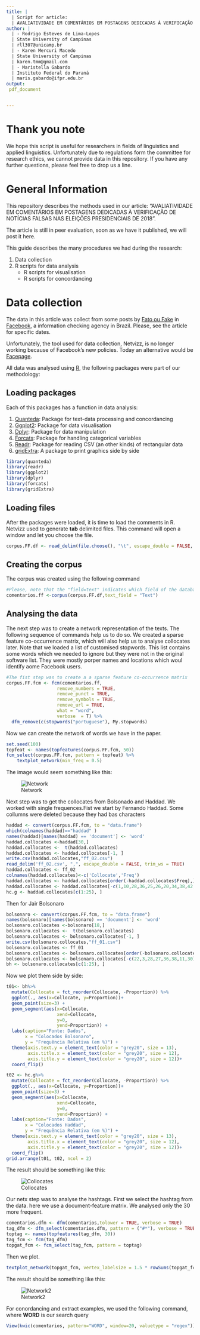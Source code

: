 ```yaml
---
title: |
  | Script for article: 
  | AVALIATIVIDADE EM COMENTÁRIOS EM POSTAGENS DEDICADAS À VERIFICAÇÃO DE NOTÍCIAS FALSAS NAS ELEIÇÕES PRESIDENCIAIS DE 2018
author: |
  | - Rodrigo Esteves de Lima-Lopes 
  | State University of Campinas 
  | rll307@unicamp.br
  | - Karen Mercuri Macedo
  | State University of Campinas 
  | karen.tmm@gmail.com
  | - Maristella Gabardo
  | Instituto Federal do Paraná
  | maris.gabardo@ifpr.edu.br
output: 
 pdf_document


---
```

# Thank you note

We hope this script is useful for researchers in fields of linguistics and applied linguistics. Unfortunately due to regulations form the committee for research ethics, we cannot provide data in this repository. If you have any further questions, please feel free to drop us a line.

# General Information

This repository describes the methods used in our article: "AVALIATIVIDADE EM COMENTÁRIOS EM POSTAGENS DEDICADAS À VERIFICAÇÃO DE NOTÍCIAS FALSAS NAS ELEIÇÕES PRESIDENCIAIS DE 2018". 

The article is still in peer evaluation, soon as we have it published, we will post it here. 

This guide describes the many procedures we had during the research:

1. Data collection
1. R scripts for data analysis 
	- R scripts for visualisation
	- R scripts for concordancing
	

# Data collection
The data in this article was collect from some posts by [Fato ou Fake](https://g1.globo.com/fato-ou-fake/) in [Facebook](https://pt-br.facebook.com/fatooufake/), a information checking agency in Brazil. Please, see the article for specific dates. 

Unfortunately, the tool used for data collection, Netvizz, is no longer working because of Facebook's new policies. Today an alternative would be [Facepage](https://github.com/strohne/Facepager). 


All data was analysed using [R](https://www.r-project.org/), the following packages were part of our methodology:

## Loading packages

Each of this packages has a function in data analysis:

1. [Quanteda](https://quanteda.io/): Package for text-data processing and concordancing
2. [Ggplot2](https://ggplot2.tidyverse.org/): Package for data visualisation
3. [Dplyr](https://dplyr.tidyverse.org/): Package for data manipulation
4. [Forcats](https://forcats.tidyverse.org/): Package for handling categorical variables
5. [Readr](https://github.com/tidyverse/readr): Package for reading CSV (an other kinds) of rectangular data
6. [gridExtra](https://cran.r-project.org/web/packages/gridExtra/index.html): A package to print graphics side by side 

```r
library(quanteda)
library(readr)
library(ggplot2)
library(dplyr)
library(forcats)
library(gridExtra)
```

## Loading files

After the packages were loaded, it is time to load the comments in R. Netvizz used to generate **tab** delimited files. This command will open a window and let you choose the file. 

```r
corpus.FF.df <- read_delim(file.choose(), "\t", escape_double = FALSE, trim_ws = TRUE)
```

## Creating the corpus

The corpus was created using the following command

```r
#Please, note that the "field=text" indicates which field of the database was teh text source
comentarios.ff <-corpus(corpus.FF.df,text_field = "Text")
```

## Analysing the data

The next step was to create a network representation of the texts. The following sequence of commands help us to do so. We created a sparse feature co-occurrence matrix, which will also help us to analyse collocates later. Note that we loaded a list of customised stopwords. This list contains some words which we needed to ignore but they were not in the original software list. They were mostly porper names and locations which woul identify aome Facebook users. 

```r
#The fist step was to create a a sparse feature co-occurrence matrix
corpus.FF.fcm <- fcm(comentarios.ff,
                   remove_numbers = TRUE, 
                   remove_punct = TRUE,
                   remove_symbols = TRUE,
                   remove_url = TRUE,
                   what = "word",
                   verbose  = T) %>% 
  dfm_remove(c(stopwords("portuguese"), My.stopwords)
```

Now we can create the network of words we have in the paper. 

```r
set.seed(100)
topfeat <- names(topfeatures(corpus.FF.fcm, 50))
fcm_select(corpus.FF.fcm, pattern = topfeat) %>%
    textplot_network(min_freq = 0.5)
```

The image would seem something like this:

![Network](images/im01.png)

Next step was to get the collocates from Bolsonado and Haddad. We worked with single frequences.Fist we start by Fernando Haddad. Some collumns were deleted because they had bas characters

```r
haddad <- convert(corpus.FF.fcm, to = "data.frame")
which(colnames(haddad)=="haddad" )
names(haddad)[names(haddad) == 'document'] <- 'word'
haddad.collocates <-haddad[30,]  
haddad.collocates <-  t(haddad.collocates)
haddad.collocates <- haddad.collocates[-1, ]
write.csv(haddad.collocates,"ff_02.csv")
read_delim('ff_02.csv', ",", escape_double = FALSE, trim_ws = TRUE)
haddad.collocates <- ff_02
colnames(haddad.collocates)<-c('Collocate','Freq')
haddad.collocates <- haddad.collocates[order(-haddad.collocates$Freq),]
haddad.collocates <- haddad.collocates[-c(1,10,28,36,25,26,20,34,38,42,44,50,52,56,60,53,68), ]
hc.g <- haddad.collocates[c(1:25), ]
```

Then for Jair Bolsonaro

```r
bolsonaro <- convert(corpus.FF.fcm, to = "data.frame")
names(bolsonaro)[names(bolsonaro) == 'document'] <- 'word'
bolsonaro.collocates <-bolsonaro[18,]  
bolsonaro.collocates <-  t(bolsonaro.collocates)
bolsonaro.collocates <- bolsonaro.collocates[-1, ]
write.csv(bolsonaro.collocates,"ff_01.csv")
bolsonaro.collocates <- ff_01
bolsonaro.collocates <- bolsonaro.collocates[order(-bolsonaro.collocates$Freq),]
bolsonaro.collocates <- bolsonaro.collocates[-c(22,3,28,27,36,38,11,30), ]
bh <- bolsonaro.collocates[c(1:25), ]
```

Now we plot them side by side:

```r
t01<- bh%>% 
  mutate(Collocate = fct_reorder(Collocate, -Proportion)) %>%
  ggplot(., aes(x=Collocate, y=Proportion))+
  geom_point(size=3) + 
  geom_segment(aes(x=Collocate, 
                   xend=Collocate, 
                   y=0, 
                   yend=Proportion)) +
  labs(caption="Fonte: Dados",
       x = "Colocados Bolsonaro",
       y = "Frequência Relativa (em %)") + 
  theme(axis.text.y = element_text(color = "grey20", size = 13),
        axis.title.x = element_text(color = "grey20", size = 12),
        axis.title.y = element_text(color = "grey20", size = 12))+
  coord_flip()

t02 <- hc.g%>% 
  mutate(Collocate = fct_reorder(Collocate, -Proportion)) %>%
  ggplot(., aes(x=Collocate, y=Proportion))+
  geom_point(size=3) + 
  geom_segment(aes(x=Collocate, 
                   xend=Collocate, 
                   y=0, 
                   yend=Proportion)) +
  labs(caption="Fonte: Dados",
       x = "Colocados Haddad",
       y = "Frequência Relativa (em %)") + 
  theme(axis.text.y = element_text(color = "grey20", size = 13),
        axis.title.x = element_text(color = "grey20", size = 12),
        axis.title.y = element_text(color = "grey20", size = 12))+
  coord_flip()
grid.arrange(t01, t02, ncol = 2)
```

The result should be something like this:

![Collocates](images/im02.png)

Our netx step was to analyse the hashtags. First we select the hashtag from the data. here we use a document-feature matrix. We analysed only the 30 more frequent. 

```r
comentarios.dfm <- dfm(comentarios,tolower = TRUE, verbose = TRUE)
tag_dfm <- dfm_select(comentarios.dfm, pattern = ("#*"), verbose = TRUE)
toptag <- names(topfeatures(tag_dfm, 30))
tag_fcm <- fcm(tag_dfm)
topgat_fcm <- fcm_select(tag_fcm, pattern = toptag)
```

Then we plot. 
```r
textplot_network(topgat_fcm, vertex_labelsize = 1.5 * rowSums(topgat_fcm)/min(rowSums(topgat_fcm)))
```

The result should be something like this:

![Network2](images/im03.png)

For conordancing and extract examples, we used the following command, where **WORD** is our search query

```r
View(kwic(comentarios, pattern="WORD", window=20, valuetype = "regex"))
```















